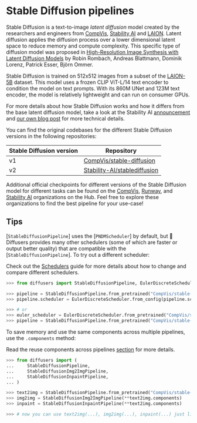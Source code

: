 <!--Copyright 2023 The HuggingFace Team. All rights reserved.

Licensed under the Apache License, Version 2.0 (the "License"); you may not use this file except in compliance with
the License. You may obtain a copy of the License at

http://www.apache.org/licenses/LICENSE-2.0

Unless required by applicable law or agreed to in writing, software distributed under the License is distributed on
an "AS IS" BASIS, WITHOUT WARRANTIES OR CONDITIONS OF ANY KIND, either express or implied. See the License for the
specific language governing permissions and limitations under the License.
-->

# Stable Diffusion pipelines

Stable Diffusion is a text-to-image _latent diffusion_ model created by the researchers and engineers from [CompVis](https://github.com/CompVis), [Stability AI](https://stability.ai/) and [LAION](https://laion.ai/). Latent diffusion applies the diffusion process over a lower dimensional latent space to reduce memory and compute complexity. This specific type of diffusion model was proposed in [High-Resolution Image Synthesis with Latent Diffusion Models](https://huggingface.co/papers/2112.10752) by Robin Rombach, Andreas Blattmann, Dominik Lorenz, Patrick Esser, Björn Ommer.

Stable Diffusion is trained on 512x512 images from a subset of the [LAION-5B](https://laion.ai/blog/laion-5b/) dataset. This model uses a frozen CLIP ViT-L/14 text encoder to condition the model on text prompts. With its 860M UNet and 123M text encoder, the model is relatively lightweight and can run on consumer GPUs.

For more details about how Stable Diffusion works and how it differs from the base latent diffusion model, take a look at the Stability AI [announcement](https://stability.ai/blog/stable-diffusion-announcement) and [our own blog post](https://huggingface.co/blog/stable_diffusion#how-does-stable-diffusion-work) for more technical details.

You can find the original codebases for the different Stable Diffusion versions in the following repositories:

| Stable Diffusion version | Repository                                                                      |
|--------------------------|---------------------------------------------------------------------------------|
| v1                       | [CompVis/stable-diffusion](https://github.com/CompVis/stable-diffusion)         |
| v2                       | [Stability-AI/stablediffusion](https://github.com/Stability-AI/stablediffusion) |

Additional official checkpoints for different versions of the Stable Diffusion model for different tasks can be found on the [CompVis](https://huggingface.co/CompVis), [Runway](https://huggingface.co/runwayml), and [Stability AI](https://huggingface.co/stabilityai) organizations on the Hub. Feel free to explore these organizations to find the best pipeline for your use-case!

## Tips

[`StableDiffusionPipeline`] uses the [`PNDMScheduler`] by default, but 🤗 Diffusers provides many other schedulers (some of which are faster or output better quality) that are compatible with the [`StableDiffusionPipeline`]. To try out a different scheduler:

<Tip>

Check out the [Schedulers](../using-diffusers/schedulers) guide for more details about how to change and compare different schedulers.

</Tip>

```python
>>> from diffusers import StableDiffusionPipeline, EulerDiscreteScheduler

>>> pipeline = StableDiffusionPipeline.from_pretrained("CompVis/stable-diffusion-v1-4")
>>> pipeline.scheduler = EulerDiscreteScheduler.from_config(pipeline.scheduler.config)

>>> # or
>>> euler_scheduler = EulerDiscreteScheduler.from_pretrained("CompVis/stable-diffusion-v1-4", subfolder="scheduler")
>>> pipeline = StableDiffusionPipeline.from_pretrained("CompVis/stable-diffusion-v1-4", scheduler=euler_scheduler)
```

To save memory and use the same components across multiple pipelines, use the `.components` method:

<Tip>

Read the reuse components across pipelines [section](../using-diffusers/loading#reuse-components-across-pipelines) for more details.

</Tip>

```python
>>> from diffusers import (
...     StableDiffusionPipeline,
...     StableDiffusionImg2ImgPipeline,
...     StableDiffusionInpaintPipeline,
... )

>>> text2img = StableDiffusionPipeline.from_pretrained("CompVis/stable-diffusion-v1-4")
>>> img2img = StableDiffusionImg2ImgPipeline(**text2img.components)
>>> inpaint = StableDiffusionInpaintPipeline(**text2img.components)

>>> # now you can use text2img(...), img2img(...), inpaint(...) just like the call methods of each respective pipeline
```
